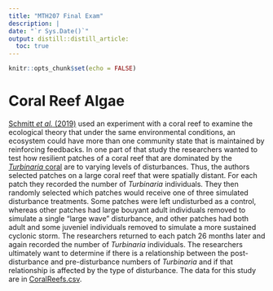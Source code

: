 ```yaml
---
title: "MTH207 Final Exam"
description: |
date: "`r Sys.Date()`"
output: distill::distill_article:
  toc: true
---
```


```r
knitr::opts_chunk$set(echo = FALSE)
```

# Coral Reef Algae
[Schmitt *et al.* (2019)](https://www.pnas.org/content/116/10/4372) used an experiment with a coral reef to examine the ecological theory that under the same environmental conditions, an ecosystem could have more than one community state that is maintained by reinforcing feedbacks. In one part of that study the researchers wanted to test how resilient patches of a coral reef that are dominated by the [*Turbinaria* coral](https://en.wikipedia.org/wiki/Turbinaria_(coral)) are to varying levels of disturbances. Thus, the authors selected patches on a large coral reef that were spatially distant. For each patch they recorded the number of *Turbinaria* individuals. They then randomly selected which patches would receive one of three simulated disturbance treatments. Some patches were left undisturbed as a control, whereas other patches had large bouyant adult individuals removed to simulate a single "large wave" disturbance, and other patches had both adult and some juveniel individuals removed to simulate a more sustained cyclonic storm. The researchers returned to each patch 26 months later and again recorded the number of *Turbinaria* individuals. The researchers ultimately want to determine if there is a relationship between the post-disturbance and pre-disturbance numbers of *Turbinaria* and if that relationship is affected by the type of disturbance. The data for this study are in [CoralReefs.csv](data/CoralReefs.csv).
